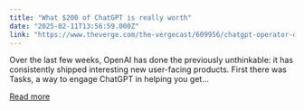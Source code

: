 ```yaml
---
title: "What $200 of ChatGPT is really worth"
date: "2025-02-11T13:56:59.000Z"
link: "https://www.theverge.com/the-vergecast/609956/chatgpt-operator-deep-research-tasks-doge-coup-vergecast"
---
```


Over the last few weeks, OpenAI has done the previously unthinkable: it has consistently shipped interesting new user-facing products. First there was Tasks, a way to engage ChatGPT in helping you get...

[Read more](https://www.theverge.com/the-vergecast/609956/chatgpt-operator-deep-research-tasks-doge-coup-vergecast)
